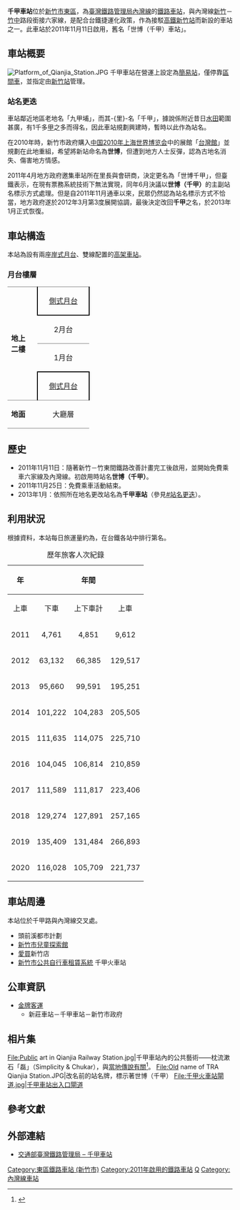 {{NoteTA |G1=Railway |G2=Transport}}
{{Infobox_Station
| name           = 千甲車站
| eng_name       = Qianjia Station
| linecolour     = {{台鐵顏色}}
| image          = Qianjia Station.JPG
| operator       = [[臺灣鐵路管理局|臺灣鐵路管理局]]
| line           = {{rint|tw|tra}} [[內灣線|內灣線]]/[[六家線|六家線]]
| country        = {{TWN}}
| borough        = [[新竹市|新竹市]][[東區_(新竹市)|東區]]
| address        = 水源里3鄰千甲路142號
| opened         = 2011年11月11日
| code           = 1191
| former         = 世博（千甲）
| structure   = 高架車站
| classification = [[臺灣鐵路管理局車站等級#簡易站|簡易站]]
| platform       = [[岸式月台|岸式月台]]兩座
| distance       = 距離新竹端3.6公里
| passengers     = 606
| pass_rank      = 第153名(2020年)
| adjacent       = {{Adjacent stations|system=臺鐵|line=內灣線|left=北新竹|right=新莊|note-left=2.2km|note-mid=距離[[新竹車站|新竹]]3.6km|note-right=3.0km}}
}}
'''千甲車站'''位於[[新竹市|新竹市]][[東區_(新竹市)|東區]]，為[[臺灣鐵路管理局|臺灣鐵路管理局]][[內灣線|內灣線]]的[[鐵路車站|鐵路車站]]，與內灣線[[新竹車站|新竹]]－[[竹中車站|竹中]]路段銜接六家線，是配合台鐵捷運化政策，作為接駁[[高鐵新竹站|高鐵新竹站]]而新設的車站之一。此車站於2011年11月11日啟用，舊名「世博（千甲）車站」。

==車站概要==
[[File:Platform_of_Qianjia_Station.JPG|thumb]]
千甲車站在營運上設定為[[臺灣鐵路管理局車站等級#簡易站|簡易站]]，僅停靠[[臺鐵區間車|區間車]]，並指定由[[新竹車站|新竹站]]管理。

===站名更迭===
車站鄰近地區老地名「九甲埔」，而其-{里}-名「千甲」，據說係附近昔日[[水田|水田]]範圍甚廣，有1千多[[甲_(單位)|甲]]之多而得名{{R|Namesake}}，因此車站規劃興建時，暫時以此作為站名。

在2010年時，新竹市政府購入[[中国2010年上海世界博览会|中国2010年上海世界博览会]]中的展館「[[中国2010年上海世界博览会台湾馆|台灣館]]」並規劃在此地重組，希望將新站命名為'''世博'''{{R|Hsinchu}}，但遭到地方人士反彈，認為古地名消失、傷害地方情感。

2011年4月地方政府邀集車站所在里長與會研商，決定更名為「世博千甲」，但臺鐵表示，在現有票務系統技術下無法實現，同年6月決議以'''世博（千甲）'''的主副站名標示方式處理。但是自2011年11月通車以來，民眾仍然認為站名標示方式不恰當，地方政府遂於2012年3月第3度展開協調，最後決定改回'''千甲'''之名{{R|TRA}}，於2013年1月正式恢復。

==車站構造==
本站為設有兩座[[岸式月台|岸式月台]]、雙線配置的[[高架車站|高架車站]]。
=== 月台樓層 ===
{|cellspacing=0 cellpadding=3
|-
|style="border-top:solid 1px gray;border-bottom:solid 1px gray;" width=50 rowspan=4 valign=top|'''地上<br>二樓'''
|style="border-right:solid 2px black;border-left:solid 2px black;border-bottom:solid 2px black;border-top:solid 1px gray" colspan=2 align=center|<center>{{rint|tw|tra}} [[側式月台|側式月台]]</center>
|-
|style="border-bottom:solid 1px gray;" width=100|2月台
|style="border-bottom:solid 1px gray;" width=390|[[六家線|六家線]]或[[內灣線|內灣線]] 往[[六家車站|六家]]、[[內灣車站|內灣]]方向<small>（[[新莊車站_(新竹市)|新莊]]）</small>→
|-
|style="border-bottom:solid 1px gray;" width=100|1月台
|style="border-bottom:solid 1px gray;" width=390|←[[六家線|六家線]]或[[內灣線|內灣線]] 往[[新竹車站|新竹]]方向<small>（[[北新竹車站|北新竹]]）</small>
|-
|style="border-top:solid 2px black;border-right:solid 2px black;border-left:solid 2px black;border-bottom:solid 1px gray;" colspan=2 align=center|<center>{{rint|tw|tra}} [[側式月台|側式月台]]</center>
|-
|style="border-bottom:solid 1px gray;" valign=top|'''地面'''
|style="border-bottom:solid 1px gray;" valign=top|大廳層
|style="border-bottom:solid 1px gray;" valign=top|出入口、車站大廳、詢問處、[[自動售票機|自動售票機]]、[[驗票閘門|驗票閘門]]
|}

==歷史==
*2011年11月11日：隨著新竹－竹東間鐵路改善計畫完工後啟用，並開始免費乘車六家線及內灣線。初啟用時站名'''世博（千甲）'''。
*2011年11月25日：免費乘車活動結束。
*2013年1月：依照所在地名更改站名為'''千甲車站'''（參見[[#站名更迭|#站名更迭]]）。

==利用狀況==
根據{{TRA ridership-date}}資料，本站每日旅運量約為{{TRA ridership|station={{PAGENAME}}}}，在台鐵各站中排行第{{TRA ridership-rank|station={{PAGENAME}}}}名。
{| class="wikitable" style="text-align: right; font-size:85%"
|+歷年旅客人次紀錄
! colspan="1" rowspan="2" align="center" | 年
! colspan="3" align="center" |年間
! rowspan="2" align="center" width="1em" |來源
! colspan="2" align="center" |日平均
|-
! colspan="1" align="center" |上車
! colspan="1" align="center" |下車
! colspan="1" align="center" |上下車計
! colspan="1" align="center" |上車
! colspan="1" align="center" |上下車
|-
|2011||4,761 ||4,851 ||9,612 ||<ref>{{Cite web |url=http://www.railway.gov.tw/Upload/intro/file/99Year/pdf/t11.pdf |title=100年報 各站客貨運起訖量 |access-date=2016-06-04 |archive-url=https://web.archive.org/web/20120616133631/http://www.railway.gov.tw/Upload/intro/file/99Year/pdf/t11.pdf |archive-date=2012-06-16 |dead-url=yes }} 臺灣鐵路管理局</ref>||{{noteTag|name=六家線啟用|1=該站於2011年11月11日啟用，以51日計算}}93 ||{{noteTag|name=六家線啟用}}188 
|-
|2012||63,132 ||66,385 ||129,517 ||<ref>{{Cite web |url=http://www.railway.gov.tw/Upload/intro/file/99Year/pdf/t11.pdf |title=101年報 各站客貨運起訖量 |access-date=2016-06-04 |archive-url=https://web.archive.org/web/20130602174154/http://www.railway.gov.tw/Upload/intro/file/99Year/pdf/t11.pdf |archive-date=2013-06-02 |dead-url=yes }} 臺灣鐵路管理局</ref>||172 ||354 
|-
|2013||95,660 ||99,591 ||195,251 ||<ref>{{Cite web |url=http://www.railway.gov.tw/Upload/intro/file/102Year/t11.pdf |title=102年報 各站客貨運起訖量 |access-date=2016-06-04 |archive-url=https://web.archive.org/web/20140514185404/http://www.railway.gov.tw/Upload/intro/file/102Year/t11.pdf |archive-date=2014-05-14 |dead-url=yes }} 臺灣鐵路管理局</ref>||262 ||535 
|-
|2014||101,222 ||104,283 ||205,505 ||<ref>{{Cite web |url=http://www.railway.gov.tw/Upload/intro/file/102Year/t11.pdf |title=103年報 各站客貨運起訖量 |access-date=2016-06-04 |archive-url=https://web.archive.org/web/20150924084601/http://www.railway.gov.tw/Upload/intro/file/102Year/t11.pdf |archive-date=2015-09-24 |dead-url=yes }} 臺灣鐵路管理局</ref>||277 ||563 
|-
|2015||111,635 ||114,075 ||225,710 ||<ref>{{Cite web |url=http://www.railway.gov.tw/Upload/intro/file/YearReport/t11.pdf |title=104年報 各站客貨運起訖量 |access-date=2016-06-04 |archive-url=https://web.archive.org/web/20160705200938/http://www.railway.gov.tw/Upload/intro/file/YearReport/t11.pdf |archive-date=2016-07-05 |dead-url=yes }} 臺灣鐵路管理局</ref>||306 ||618 
|-
|2016||104,045 ||106,814 ||210,859 ||<ref>{{Cite web |url=http://www.railway.gov.tw/Upload/intro/file/YearReport/t11.pdf |title=105年報 各站客貨運起訖量 |access-date=2016-06-04 |archive-url=https://web.archive.org/web/20170819150724/http://www.railway.gov.tw/Upload/intro/file/YearReport/t11.pdf |archive-date=2017-08-19 |dead-url=yes }} 臺灣鐵路管理局</ref>||284 ||576 
|-
|2017||111,589 ||111,817 ||223,406 ||<ref name="TRA2017">{{Cite web |url=https://www.railway.gov.tw/tra-tip-web/tip/file/69c4ee1c-e3af-4665-b443-e514531232a4 |publisher=臺灣鐵路管理局 |title=106年報各站客貨運起訖量  Volume of Passenger & Freight Traffic |accessdate=2019-05-05 |archive-url=https://web.archive.org/web/20190605050656/https://www.railway.gov.tw/tra-tip-web/tip/file/69c4ee1c-e3af-4665-b443-e514531232a4 |archive-date=2019-06-05 |dead-url=no }}<!-- 如果上面連結失效，請改用{{Cite web|url=https://www.railway.gov.tw/Upload/UserFiles/106t11.pdf|publisher=臺灣鐵路管理局 |title=106年報 各站客貨運起訖量 |accessdate=2019-10-26 |archive-url=https://web.archive.org/web/20180528214959/https://www.railway.gov.tw/Upload/UserFiles/106t11.pdf |archive-date=2018-05-28 |dead-url=yes }}--></ref>||306 ||612 
|-
|2018||129,274 ||127,891 ||257,165 ||<ref name="TRA2018">{{Cite web |url=https://www.railway.gov.tw/tra-tip-web/tip/file/246eed46-c11a-476a-a29f-b253c05eb204 |publisher=臺灣鐵路管理局 |title=107年報各站客貨運起訖量  Volume of Passenger & Freight Traffic |accessdate=2019-05-25 |archive-url=https://web.archive.org/web/20190604001216/https://www.railway.gov.tw/tra-tip-web/tip/file/246eed46-c11a-476a-a29f-b253c05eb204 |archive-date=2019-06-04 |dead-url=no }}</ref>||354 ||705 
|-
|2019||135,409
|131,484
|266,893
|<ref>{{Cite web|title=2019台灣鐵路車站營運旅客起訖量表|url=https://www.railway.gov.tw/tra-tip-web/tip/file/7703f24b-0378-4419-88a3-9363d0457d54|accessdate=|author=|date=2020年11月15日|format=|publisher=台灣鐵路管理局|language=|archive-date=2020年5月14日|archive-url=https://web.archive.org/web/20200514154143/https://www.railway.gov.tw/tra-tip-web/tip/file/7703f24b-0378-4419-88a3-9363d0457d54|dead-url=no}}</ref>
|371
|731
|-
|2020||116,028||105,709||221,737||<ref>{{Cite web|url=https://www.railway.gov.tw/tra-tip-web/tip/file/3a678caa-5f96-48cf-870c-9b3aa93e076b|publisher=臺灣鐵路管理局|title=中華民國109年 臺灣鐵路統計年報 Statistical Report of Taiwan Railways Administration －2020－|accessdate=2021-05-21|format=pdf|archive-url=https://web.archive.org/web/20210511215825/https://www.railway.gov.tw/tra-tip-web/tip/file/3a678caa-5f96-48cf-870c-9b3aa93e076b|archive-date=2021-05-11|dead-url=no}}</ref>||317||606 
|}
{{noteFoot}}

==車站周邊==
本站位於千甲路與內灣線交叉處。
*頭前溪都市計劃
*[[新竹市兒童探索館|新竹市兒童探索館]]
*[[愛買|愛買]]新竹店
* [[新竹市公共自行車租賃系統|新竹市公共自行車租賃系統]] 千甲火車站

==  公車資訊 ==
*[[金牌客運|金牌客運]]
**'''{{Color|red|新竹市免費53路公車}}'''  新莊車站－千甲車站－新竹市政府

==相片集==
<gallery>
File:Public art in Qianjia Railway Station.jpg|千甲車站內的公共藝術——枕流漱石「磊」（Simplicity & Chukar），與[[埔頂金雞母|當地傳說有關]]<ref name="千甲站">{{Cite web|url=http://www.railway.gov.tw/Hsinchu/CP.aspx?SN=17348|title=千甲站介紹|author=|language=zh-tw|publisher=台灣鐵路管理局|date=|accessdate=2017-04-30|archive-url=https://web.archive.org/web/20170713154853/http://www.railway.gov.tw/Hsinchu/CP.aspx?SN=17348|archive-date=2017-07-13|dead-url=yes}}</ref>。
File:Old name of TRA Qianjia Station.JPG|改名前的站名牌，標示著世博（千甲）
File:千甲火車站閘道.jpg|千甲車站出入口閘道
</gallery>

==參考文獻==
{{commonscat|TRA Qianjia Station}}
{{reflist|
<ref name="Namesake">[http://placesearch.moi.gov.tw/search/place_list.php?id=7507 地名詳細資料-千甲里]{{dead link|date=2017年11月 |bot=InternetArchiveBot |fix-attempted=yes }}，臺灣地區地名查詢系統</ref>

<ref name="Hsinchu">{{citeweb|title=鐵工局今日召開臺鐵新竹內灣支線改善計畫通車啟用前置計畫會議|url=http://www.hccg.gov.tw/web/News?command=showDetail&postId=227832|deadurl=yes|archiveurl=https://web.archive.org/web/20160304081018/http://www.hccg.gov.tw/web/News?command=showDetail&postId=227832|archivedate=2016-03-04|accessdate=2011-06-26}}</ref>

<ref name="TRA">{{citeweb |title=澄清本府辦理臺鐵「千甲站」、「新莊站」更名事宜說明 |url=http://dep-traffic.hccg.gov.tw/web/News?command=showDetail&postId=243741 |language=zh-tw |date=2013年1月25日 |accessdate=2013年2月26日 |deadurl=yes |archiveurl=https://archive.is/20130418223320/http://dep-traffic.hccg.gov.tw/web/News?command=showDetail&postId=243741 |archivedate=2013年4月18日 }}</ref>
}}

== 外部連結 ==
*[https://www.railway.gov.tw/tra-tip-web/tip/tip00H/tipH41/viewStaInfo/1191 交通部臺灣鐵路管理局 – 千甲車站] {{Wayback|url=https://www.railway.gov.tw/tra-tip-web/tip/tip00H/tipH41/viewStaInfo/1191 |date=20220331091647 }}

{{台灣鐵路內灣線}}
{{DEFAULTSORT:Qianjia Station}}
[[Category:東區鐵路車站_(新竹市)|Category:東區鐵路車站 (新竹市)]]
[[Category:2011年啟用的鐵路車站|Category:2011年啟用的鐵路車站]]
[[Category:2011年台灣建立|Q]]
[[Category:內灣線車站|Category:內灣線車站]]